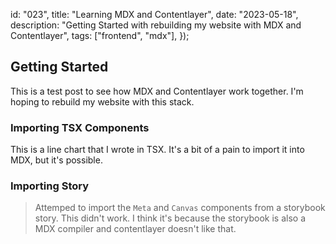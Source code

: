   id: "023",
  title: "Learning MDX and Contentlayer",
  date: "2023-05-18",
  description:
    "Getting Started with rebuilding my website with MDX and Contentlayer",
  tags: ["frontend", "mdx"],
});

## Getting Started

This is a test post to see how MDX and Contentlayer work together. I'm hoping to
rebuild my website with this stack.

### Importing TSX Components


<LineChart data={mockLineChartProps.base.data} />

This is a line chart that I wrote in TSX. It's a bit of a pain to import it into
MDX, but it's possible.

### Importing Story

> Attemped to import the `Meta` and `Canvas` components from a storybook story.
> This didn't work. I think it's because the storybook is also a MDX compiler
> and contentlayer doesn't like that.
